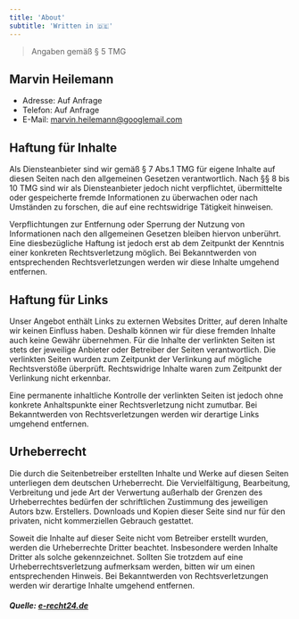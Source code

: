 ```yaml
---
title: 'About'
subtitle: 'Written in 🇩🇪'
---
```


> Angaben gemäß § 5 TMG

## Marvin Heilemann

- Adresse: Auf Anfrage
- Telefon: Auf Anfrage
- E-Mail: marvin.heilemann@googlemail.com

## Haftung für Inhalte

Als Diensteanbieter sind wir gemäß § 7 Abs.1 TMG für eigene Inhalte auf diesen
Seiten nach den allgemeinen Gesetzen verantwortlich. Nach §§ 8 bis 10 TMG sind
wir als Diensteanbieter jedoch nicht verpflichtet, übermittelte oder
gespeicherte fremde Informationen zu überwachen oder nach Umständen zu forschen,
die auf eine rechtswidrige Tätigkeit hinweisen.

Verpflichtungen zur Entfernung oder Sperrung der Nutzung von Informationen nach
den allgemeinen Gesetzen bleiben hiervon unberührt. Eine diesbezügliche Haftung
ist jedoch erst ab dem Zeitpunkt der Kenntnis einer konkreten Rechtsverletzung
möglich. Bei Bekanntwerden von entsprechenden Rechtsverletzungen werden wir
diese Inhalte umgehend entfernen.

## Haftung für Links

Unser Angebot enthält Links zu externen Websites Dritter, auf deren Inhalte wir
keinen Einfluss haben. Deshalb können wir für diese fremden Inhalte auch keine
Gewähr übernehmen. Für die Inhalte der verlinkten Seiten ist stets der jeweilige
Anbieter oder Betreiber der Seiten verantwortlich. Die verlinkten Seiten wurden
zum Zeitpunkt der Verlinkung auf mögliche Rechtsverstöße überprüft.
Rechtswidrige Inhalte waren zum Zeitpunkt der Verlinkung nicht erkennbar.

Eine permanente inhaltliche Kontrolle der verlinkten Seiten ist jedoch ohne
konkrete Anhaltspunkte einer Rechtsverletzung nicht zumutbar. Bei Bekanntwerden
von Rechtsverletzungen werden wir derartige Links umgehend entfernen.

## Urheberrecht

Die durch die Seitenbetreiber erstellten Inhalte und Werke auf diesen Seiten
unterliegen dem deutschen Urheberrecht. Die Vervielfältigung, Bearbeitung,
Verbreitung und jede Art der Verwertung außerhalb der Grenzen des Urheberrechtes
bedürfen der schriftlichen Zustimmung des jeweiligen Autors bzw. Erstellers.
Downloads und Kopien dieser Seite sind nur für den privaten, nicht kommerziellen
Gebrauch gestattet.

Soweit die Inhalte auf dieser Seite nicht vom Betreiber erstellt wurden, werden
die Urheberrechte Dritter beachtet. Insbesondere werden Inhalte Dritter als
solche gekennzeichnet. Sollten Sie trotzdem auf eine Urheberrechtsverletzung
aufmerksam werden, bitten wir um einen entsprechenden Hinweis. Bei Bekanntwerden
von Rechtsverletzungen werden wir derartige Inhalte umgehend entfernen.

##### Quelle: [e-recht24.de](e-recht24.de)
